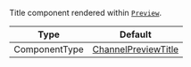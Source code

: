 Title component rendered within [`Preview`](../../../../ui-components/channel-list-components/channel-preview-messenger.mdx).

| Type          | Default                                                                                            |
| ------------- | -------------------------------------------------------------------------------------------------- |
| ComponentType | [ChannelPreviewTitle](../../../../ui-components/channel-list-components/channel-preview-title.mdx) |
